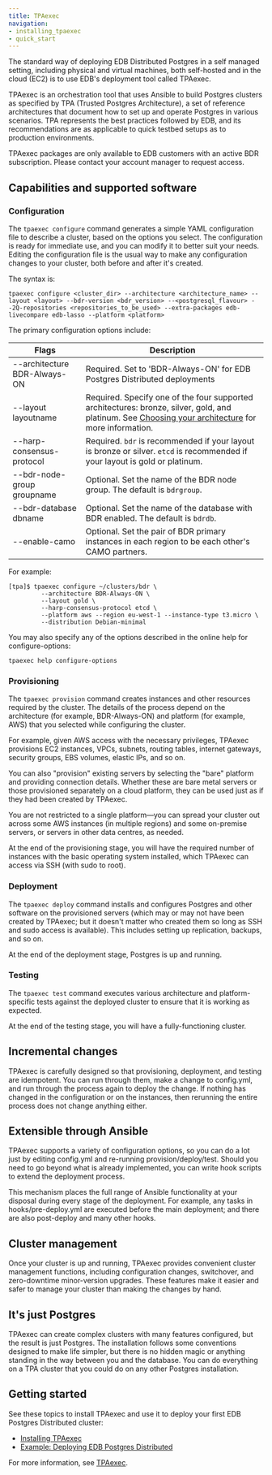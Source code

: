 ```yaml
---
title: TPAexec
navigation:
- installing_tpaexec
- quick_start
---
```


The standard way of deploying EDB Distributed Postgres in a self managed setting,
including physical and virtual machines, both self-hosted and in the cloud
(EC2) is to use EDB's deployment tool called TPAexec.

TPAexec is an orchestration tool that uses Ansible to build Postgres clusters as specified by TPA (Trusted Postgres Architecture), a set of reference architectures that document how to set up and operate Postgres in various scenarios. TPA represents the best practices followed by EDB, and its recommendations are as applicable to quick testbed setups as to production environments.

TPAexec packages are only available to EDB customers with an active BDR subscription. Please contact your account manager to request access.

## Capabilities and supported software

### Configuration
The `tpaexec configure` command generates a simple YAML configuration file to describe a cluster, based on the options you select. The configuration is ready for immediate use, and you can modify it to better suit your needs. Editing the configuration file is the usual way to make any configuration changes to your cluster, both before and after it's created.

The syntax is:

```
tpaexec configure <cluster_dir> --architecture <architecture_name> --layout <layout> --bdr-version <bdr_version> --<postgresql_flavour> --2Q-repositories <repositories_to_be_used> --extra-packages edb-livecompare edb-lasso --platform <platform>
```

The primary configuration options include: 

| Flags                        | Description |
| ---------------------------- | ----------- |
| --architecture BDR-Always-ON | Required. Set to 'BDR-Always-ON' for EDB Postgres Distributed deployments |
| --layout layoutname          | Required. Specify one of the four supported architectures: bronze, silver, gold, and platinum. See [Choosing your architecture](/pgd/4/architectures) for more information. |
| --harp-consensus-protocol    | Required. `bdr` is recommended if your layout is bronze or silver. `etcd` is recommended if your layout is gold or platinum. |
| --bdr-node-group groupname   | Optional. Set the name of the BDR node group. The default is `bdrgroup`. |
| --bdr-database dbname        | Optional. Set the name of the database with BDR enabled. The default is `bdrdb`. |
| --enable-camo                | Optional. Set the pair of BDR primary instances in each region to be each other's CAMO partners. |

For example:

```
[tpa]$ tpaexec configure ~/clusters/bdr \
         --architecture BDR-Always-ON \
         --layout gold \
         --harp-consensus-protocol etcd \
         --platform aws --region eu-west-1 --instance-type t3.micro \
         --distribution Debian-minimal
```

You may also specify any of the options described in the online help for configure-options:
```
tpaexec help configure-options
```

### Provisioning
The `tpaexec provision` command creates instances and other resources required by the cluster. The details of the process depend on the architecture (for example, BDR-Always-ON) and platform (for example, AWS) that you selected while configuring the cluster.

For example, given AWS access with the necessary privileges, TPAexec provisions EC2 instances, VPCs, subnets, routing tables, internet gateways, security groups, EBS volumes, elastic IPs, and so on.

You can also "provision" existing servers by selecting the "bare" platform and providing connection details. Whether these are bare metal servers or those provisioned separately on a cloud platform, they can be used just as if they had been created by TPAexec.

You are not restricted to a single platform—you can spread your cluster out across some AWS instances (in multiple regions) and some on-premise servers, or servers in other data centres, as needed.

At the end of the provisioning stage, you will have the required number of instances with the basic operating system installed, which TPAexec can access via SSH (with sudo to root).

### Deployment
The `tpaexec deploy` command installs and configures Postgres and other software on the provisioned servers (which may or may not have been created by TPAexec; but it doesn't matter who created them so long as SSH and sudo access is available). This includes setting up replication, backups, and so on.

At the end of the deployment stage, Postgres is up and running.

### Testing
The `tpaexec test` command executes various architecture and platform-specific tests against the deployed cluster to ensure that it is working as expected.

At the end of the testing stage, you will have a fully-functioning cluster.

## Incremental changes
TPAexec is carefully designed so that provisioning, deployment, and testing are idempotent. You can run through them, make a change to config.yml, and run through the process again to deploy the change. If nothing has changed in the configuration or on the instances, then rerunning the entire process does not change anything either.

## Extensible through Ansible
TPAexec supports a variety of configuration options, so you can do a lot just by editing config.yml and re-running provision/deploy/test. Should you need to go beyond what is already implemented, you can write hook scripts to extend the deployment process.

This mechanism places the full range of Ansible functionality at your disposal during every stage of the deployment. For example, any tasks in hooks/pre-deploy.yml are executed before the main deployment; and there are also post-deploy and many other hooks.

## Cluster management
Once your cluster is up and running, TPAexec provides convenient cluster management functions, including configuration changes, switchover, and zero-downtime minor-version upgrades. These features make it easier and safer to manage your cluster than making the changes by hand.

## It's just Postgres
TPAexec can create complex clusters with many features configured, but the result is just Postgres. The installation follows some conventions designed to make life simpler, but there is no hidden magic or anything standing in the way between you and the database. You can do everything on a TPA cluster that you could do on any other Postgres installation.

## Getting started
See these topics to install TPAexec and use it to deploy your first EDB Postgres Distributed cluster:
- [Installing TPAexec](installing_tpaexec)
- [Example: Deploying EDB Postgres Distributed](quick_start)

For more information, see [TPAexec](https://documentation.enterprisedb.com/tpa/release/22.14-1/).


